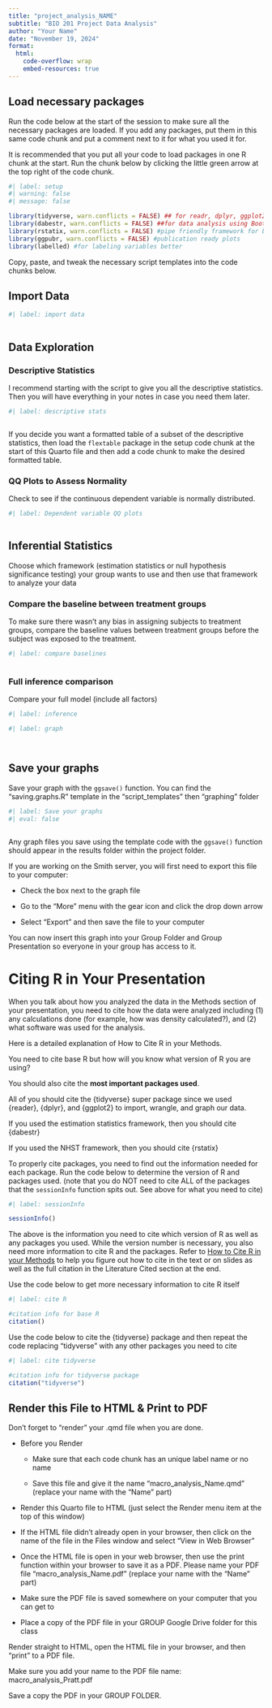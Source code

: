 ```yaml
---
title: "project_analysis_NAME"
subtitle: "BIO 201 Project Data Analysis"
author: "Your Name"
date: "November 19, 2024"
format: 
  html:
    code-overflow: wrap
    embed-resources: true
---
```


## Load necessary packages

Run the code below at the start of the session to make sure all the necessary packages are loaded. If you add any packages, put them in this same code chunk and put a comment next to it for what you used it for.

It is recommended that you put all your code to load packages in one R chunk at the start. Run the chunk below by clicking the little green arrow at the top right of the code chunk.

```r
#| label: setup
#| warning: false
#| message: false

library(tidyverse, warn.conflicts = FALSE) ## for readr, dplyr, ggplot2
library(dabestr, warn.conflicts = FALSE) ##for data analysis using Bootstrap-coupled estimation
library(rstatix, warn.conflicts = FALSE) #pipe friendly framework for basic stats
library(ggpubr, warn.conflicts = FALSE) #publication ready plots
library(labelled) #for labeling variables better


```


Copy, paste, and tweak the necessary script templates into the code chunks below.


## Import Data


```r
#| label: import data



```



## Data Exploration

### Descriptive Statistics

I recommend starting with the script to give you all the descriptive statistics. Then you will have everything in your notes in case you need them later. 

```r
#| label: descriptive stats



```

If you decide you want a formatted table of a subset of the descriptive statistics, then load the `flextable` package in the setup code chunk at the start of this Quarto file and then add a code chunk to make the desired formatted table.


### QQ Plots to Assess Normality

Check to see if the continuous dependent variable is normally distributed.

```r
#| label: Dependent variable QQ plots 



```


## Inferential Statistics

Choose which framework (estimation statistics or null hypothesis significance testing) your group wants to use and then use that framework to analyze your data

### Compare the baseline between treatment groups

To make sure there wasn't any bias in assigning subjects to treatment groups, compare the baseline values between treatment groups before the subject was exposed to the treatment.

```r
#| label: compare baselines



```

### Full inference comparison

Compare your full model (include all factors)

```r
#| label: inference


```







```r
#| label: graph




```



## Save your graphs

Save your graph with the `ggsave()` function. You can find the "saving.graphs.R" template in the "script_templates" then "graphing" folder


```r
#| label: Save your graphs
#| eval: false



```


Any graph files you save using the template code with the `ggsave()` function should appear in the results folder within the project folder.

If you are working on the Smith server, you will first need to export this file to your computer:

-   Check the box next to the graph file

-   Go to the "More" menu with the gear icon and click the drop down arrow

-   Select "Export" and then save the file to your computer

You can now insert this graph into your Group Folder and Group Presentation so everyone in your group has access to it.

# Citing R in Your Presentation

When you talk about how you analyzed the data in the Methods section of your presentation, you need to cite how the data were analyzed including (1) any calculations done (for example, how was density calculated?), and (2) what software was used for the analysis.

Here is a detailed explanation of How to Cite R in your Methods.

You need to cite base R but how will you know what version of R you are using?

You should also cite the **most important packages used**.

All of you should cite the {tidyverse} super package since we used {reader}, {dplyr}, and {ggplot2} to import, wrangle, and graph our data. 

If you used the estimation statistics framework, then you should cite {dabestr}

If you used the NHST framework, then you should cite {rstatix}

To properly cite packages, you need to find out the information needed for each package. Run the code below to determine the version of R and packages used. (note that you do NOT need to cite ALL of the packages that the `sessionInfo` function spits out. See above for what you need to cite)

```r
#| label: sessionInfo

sessionInfo()

```

The above is the information you need to cite which version of R as well as any packages you used. While the version number is necessary, you also need more information to cite R and the packages. Refer to [How to Cite R in your Methods](https://docs.google.com/presentation/d/1RG4_R-MDOy1vbMz-M1gfOcMtgqWu9Kvv_R4ex5QdcVk/edit?usp=sharing) to help you figure out how to cite in the text or on slides as well as the full citation in the Literature Cited section at the end.

Use the code below to get more necessary information to cite R itself

```r
#| label: cite R

#citation info for base R 
citation()

```

Use the code below to cite the {tidyverse} package and then repeat the code replacing "tidyverse" with any other packages you need to cite

```r
#| label: cite tidyverse

#citation info for tidyverse package 
citation("tidyverse")

```

## Render this File to HTML & Print to PDF

Don't forget to "render" your .qmd file when you are done.

-   Before you Render

    -   Make sure that each code chunk has an unique label name or no name

    -   Save this file and give it the name "macro_analysis_Name.qmd" (replace your name with the "Name" part)

-   Render this Quarto file to HTML (just select the Render menu item at the top of this window)

-   If the HTML file didn't already open in your browser, then click on the name of the file in the Files window and select "View in Web Browser"

-   Once the HTML file is open in your web browser, then use the print function within your browser to save it as a PDF. Please name your PDF file "macro_analysis_Name.pdf" (replace your name with the "Name" part)

-   Make sure the PDF file is saved somewhere on your computer that you can get to

-   Place a copy of the PDF file in your GROUP Google Drive folder for this class

Render straight to HTML, open the HTML file in your browser, and then "print" to a PDF file.

Make sure you add your name to the PDF file name: macro_analysis_Pratt.pdf

Save a copy the PDF in your GROUP FOLDER.

